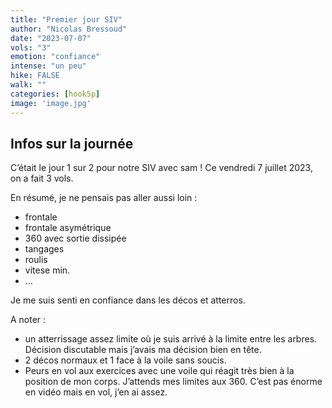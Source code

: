 ```yaml
---
title: "Premier jour SIV"
author: "Nicolas Bressoud"
date: "2023-07-07"
vols: "3"
emotion: "confiance"
intense: "un peu"
hike: FALSE
walk: ""
categories: [hook5p]
image: 'image.jpg'
---
```



## Infos sur la journée

C'était le jour 1 sur 2 pour notre SIV avec sam ! Ce vendredi 7 juillet 2023, on a fait 3 vols.

En résumé, je ne pensais pas aller aussi loin :

- frontale
- frontale asymétrique
- 360 avec sortie dissipée
- tangages
- roulis
- vitese min.
- ...

Je me suis senti en confiance dans les décos et atterros.

A noter : 

- un atterrissage assez limite où je suis arrivé à la limite entre les arbres. Décision discutable mais j'avais ma décision bien en tête.
- 2 décos normaux et 1 face à la voile sans soucis.
- Peurs en vol aux exercices avec une voile qui réagit très bien à la position de mon corps. J'attends mes limites aux 360. C'est pas énorme en vidéo mais en vol, j'en ai assez.